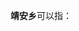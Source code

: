 '''靖安乡'''可以指：
{{PRC admin/disambig|51/17/23/207/000|53/06/02/205/000|62/04/21/211/000|62/07/02/207/000}}
{{disambig|cat=三字中国乡名消歧义}}